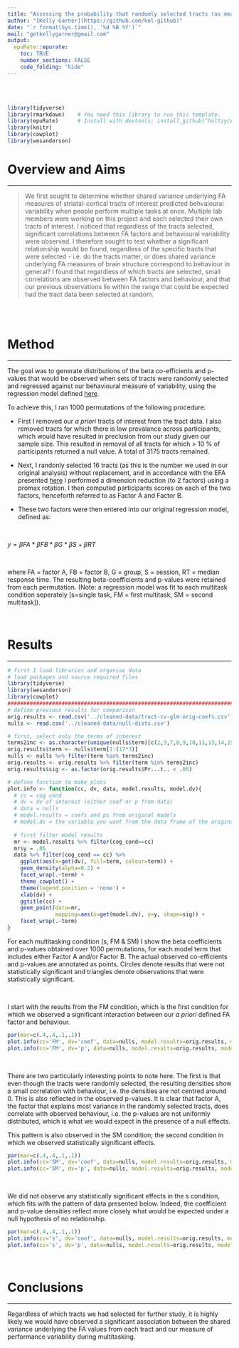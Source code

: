 ```yaml
---
title: "Assessing the probability that randomly selected tracts (as measured with DTI) will correlate with behaviour"
author: "[Kelly Garner](https://github.com/kel-github)"
date: "`r format(Sys.time(), '%d %B %Y')`"
mail: "getkellygarner@gmail.com"
output:
  epuRate::epurate:
    toc: TRUE
    number_sections: FALSE
    code_folding: "hide"
---
```



<br><br>

```r
library(tidyverse)
library(rmarkdown)    # You need this library to run this template.
library(epuRate)      # Install with devtools: install_github("holtzy/epuRate", force=TRUE)
library(knitr)
library(cowplot)
library(wesanderson)
```

# Overview and Aims

***

> We first sought to determine whether shared variance underlying FA measures of striatal-cortical tracts of interest predicted behvaioural variability when people perform multiple tasks at once. Multiple lab members were working on this project and each selected their own tracts of interest. I noticed that regardless of the tracts selected, significant correlations between FA factors and behavioural variability were observed. I therefore sought to test whether a significant relationship would be found, regardless of the specific tracts that were selected - i.e. do the tracts matter, or does shared variance underlying FA measures of brain structure correspond to behaviour in general? I found that regardless of which tracts are selected, small correlations are observed between FA factors and behaviour, and that our previous observations lie within the range that could be expected had the tract data been selected at random. 

<br><br>

# Method

***

The goal was to generate distributions of the beta co-efficients and p-values that would be observed when sets of tracts were randomly selected and regressed against our behavioural measure of variability, using the regression model defined [here](https://htmlpreview.github.io/?https://github.com/kel-github/pathways-to-practice/blob/master/KG_Tracts-and-CV/KG_Tracts-and-CV.html). 

To achieve this, I ran 1000 permutations of the following procedure: 

* First I removed our _a priori_ tracts of interest from the tract data. I also removed tracts for which there is low prevalance across participants, which would have resulted in preclusion from our study given our sample size. This resulted in removal of all tracts for which > 10 % of participants returned a null value. A total of 3175 tracts remained.

* Next, I randonly selected 16 tracts (as this is the number we used in our original analysis) without replacement, and in accordance with the EFA presented [here](https://htmlpreview.github.io/?https://github.com/kel-github/pathways-to-practice/blob/master/KG-EFA-tutorial-tmplt/KG-EFA-tutorial-tmplt.html) I performed a dimension reduction (to 2 factors) using a promax rotation. I then computed participants scores on each of the two factors, henceforth referred to as Factor A and Factor B.


* These two factors were then entered into our original regression model, defined as: 

<br>

$y = \beta FA * \beta FB * \beta G * \beta S + \beta RT$

<br>

where FA = factor A, FB = factor B, G = group, S = session, RT = median response time. The resulting beta-coefficients and p-values were retained from each permutation. (Note: a regression model was fit to each multitask condition seperately [s=single task, FM = first multitask, SM = second multitask]).

<br>

# Results

***

```r
# first I load libraries and organise data
# load packages and source required files
library(tidyverse)
library(wesanderson)
library(cowplot)
##################################################################################################
# define previous results for comparison
orig.results <- read.csv('../cleaned-data/tract-cv-glm-orig-coefs.csv')
nulls <- read.csv('../cleaned-data/null-dists.csv')

# first, select only the terms of interest
terms2inc <- as.character(unique(nulls$term)[c(2,3,7,8,9,10,11,13,14,15,16,17)])
orig.results$term <- nulls$term[1:(17*3)]
nulls <- nulls %>% filter(term %in% terms2inc)
orig.results <- orig.results %>% filter(term %in% terms2inc)
orig.results$sig <- as.factor(orig.results$Pr...t.. < .05)
```

```r
# define function to make plots
plot.info <- function(cc, dv, data, model.results, model.dv){
  # cc = cog cond
  # dv = dv of interest (either coef or p from data)
  # data = nulls
  # model.results = coefs and ps from original models
  # model.dv = the variable you want from the data frame of the original model results
  
  # first filter model results
  mr <- model.results %>% filter(cog_cond==cc)
  mr$y = .05
  data %>% filter(cog_cond == cc) %>%
    ggplot(aes(x=get(dv), fill=term, colour=term)) +
    geom_density(alpha=0.2) +
    facet_wrap(.~term) +
    theme_cowplot() +
    theme(legend.position = 'none') +
    xlab(dv) +
    ggtitle(cc) +
    geom_point(data=mr, 
               mapping=aes(x=get(model.dv), y=y, shape=sig)) +
    facet_wrap(.~term)             
}

```

For each multitasking condition (s, FM & SM) I show the beta coefficients and p-values obtained over 1000 permutations, for each model term that includes either Factor A and/or Factor B. The actual observed co-efficients and p-values are annotated as points. Circles denote results that were not statistically significant and triangles denote observations that were statistically significant.

<br>

I start with the results from the FM condition, which is the first condition for which we observed a significant interaction between our _a priori_ defined FA factor and behaviour.

```r

par(mar=c(.4,.4,.1,.1))
plot.info(cc='FM', dv='coef', data=nulls, model.results=orig.results, model.dv='Estimate')
plot.info(cc='FM', dv='p', data=nulls, model.results=orig.results, model.dv='Pr...t..')


```

<br>

There are two particularly interesting points to note here. The first is that even though the tracts were randomly selected, the resulting densities show a small correlation with behaviour, i.e. the densities are not centred around 0. This is also reflected in the observed p-values. It is clear that factor A, the factor that explains most variance in the randomly selected tracts, does correlate with observed behaviour, i.e. the p-values are not uniformly distributed, which is what we would expect in the presence of a null effects.

This pattern is also observed in the SM condition; the second condition in which we observed statistically significant effects.

```r

par(mar=c(.4,.4,.1,.1))
plot.info(cc='SM', dv='coef', data=nulls, model.results=orig.results, model.dv='Estimate')
plot.info(cc='SM', dv='p', data=nulls, model.results=orig.results, model.dv='Pr...t..')


```

<br>

We did not observe any statistically significant effects in the s condition, which fits with the pattern of data presented below. Indeed, the coefficient and p-value densities reflect more closely what would be expected under a null hypothesis of no relationship.


```r

par(mar=c(.4,.4,.1,.1))
plot.info(cc='s', dv='coef', data=nulls, model.results=orig.results, model.dv='Estimate')
plot.info(cc='s', dv='p', data=nulls, model.results=orig.results, model.dv='Pr...t..')


```

<br>

# Conclusions

***

Regardless of which tracts we had selected for further study, it is highly likely we would have observed a significant association between the shared variance underlying the FA values from each tract and our measure of performance variability during multitasking.